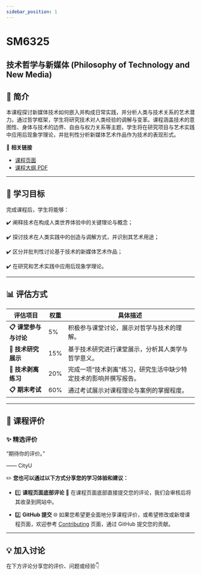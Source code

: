 ```yaml
---
sidebar_position: 1
---
```


# SM6325
## 技术哲学与新媒体 (Philosophy of Technology and New Media)

## **📘 简介**
本课程探讨新媒体技术如何嵌入并构成日常实践，并分析人类与技术关系的艺术潜力。通过哲学框架，学生将研究技术对人类经验的调解与变革。课程涵盖技术的意图性、身体与技术的边界、自由与权力关系等主题，学生将在研究项目与艺术实践中应用后现象学理论，并批判性分析新媒体艺术作品作为技术的表现形式。

🔗 **相关链接**
- [课程页面](https://www.cityu.edu.hk/catalogue/pg/202425/course/SM6325.htm)
- [课程大纲 PDF](https://www.cityu.edu.hk/catalogue/pg/202425/course/SM6325.pdf)

---

## **🎯 学习目标**

完成课程后，学生将能够：

✔️ 阐释技术在构成人类世界体验中的关键理论与概念；

✔️ 探讨技术在人类实践中的创造与调解方式，并识别其艺术用途；

✔️ 区分并批判性讨论基于技术的新媒体艺术作品；

✔️ 在研究和艺术实践中应用后现象学理论。

---

## **📊 评估方式**

| **评估项目**                     | **权重** | **具体描述**                                                                                       |
|---------------------------------|---------|---------------------------------------------------------------------------------------------------|
| **📋 课堂参与与讨论**              | 5%      | 积极参与课堂讨论，展示对哲学与技术的理解。                                                             |
| **📂 技术研究展示**                | 15%     | 基于技术研究进行课堂展示，分析其人类学与哲学意义。                                                       |
| **📂 技术剥离练习**                | 20%     | 完成一项“技术剥离”练习，研究生活中缺少特定技术的影响并撰写报告。                                             |
| **📋 期末考试**                   | 60%     | 通过考试展示对课程理论与案例的掌握程度。                                                                |

---

## **💬 课程评价**

### ✨ **精选评价**
<div className={commentStyles.commentBox}>
    <p className={commentStyles.commentText}>
        “期待你的评价。”
    </p>
    <p className={commentStyles.commentAuthor}>—— CityU</p>
</div>

✏️ **您也可以通过以下方式分享您的学习体验和建议：**

- 1️⃣ **课程页面底部评论**
💬 在课程页面底部直接提交您的评论，我们会审核后将其收录到网站中。

- 2️⃣ **GitHub 提交**
🌐 如果您希望更全面地分享课程评价，或希望修改或新增课程页面，欢迎参考 [Contributing](https://penjc.github.io/CityU/contributing) 页面，通过 GitHub 提交您的贡献。

---

## **💡 加入讨论**

在下方评论分享您的评价、问题或经验👇
<Utterances />